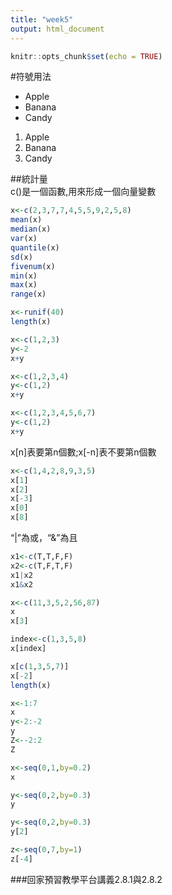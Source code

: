 ```yaml
---
title: "week5"
output: html_document
---
```


```r
knitr::opts_chunk$set(echo = TRUE)
```
#符號用法  
  
- Apple  
- Banana  
- Candy  
  
1. Apple  
1. Banana  
1. Candy  

##統計量  
c()是一個函數,用來形成一個向量變數
```r
x<-c(2,3,7,7,4,5,5,9,2,5,8)
mean(x)
median(x)
var(x)
quantile(x)
sd(x)
fivenum(x)
min(x)
max(x)
range(x)
```


```r
x<-runif(40)
length(x)
```

```r
x<-c(1,2,3)
y<-2
x+y
```


```r
x<-c(1,2,3,4)
y<-c(1,2)
x+y
```
```r
x<-c(1,2,3,4,5,6,7)
y<-c(1,2)
x+y
```
x[n]表要第n個數;x[-n]表不要第n個數
```r
x<-c(1,4,2,8,9,3,5)
x[1]
x[2]
x[-3]
x[0]
x[8]
```
"|"為或，"&"為且
```r
x1<-c(T,T,F,F)
x2<-c(T,F,T,F)
x1|x2
x1&x2
```

```r
x<-c(11,3,5,2,56,87)
x
x[3]

index<-c(1,3,5,8)
x[index]

x[c(1,3,5,7)]
x[-2]
length(x)
```

```r
x<-1:7
x
y<-2:-2
y
Z<--2:2
Z
```
```r
x<-seq(0,1,by=0.2)
x

y<-seq(0,2,by=0.3)
y

y<-seq(0,2,by=0.3)
y[2]

z<-seq(0,7,by=1)
z[-4]
```
  
###回家預習教學平台講義2.8.1與2.8.2



